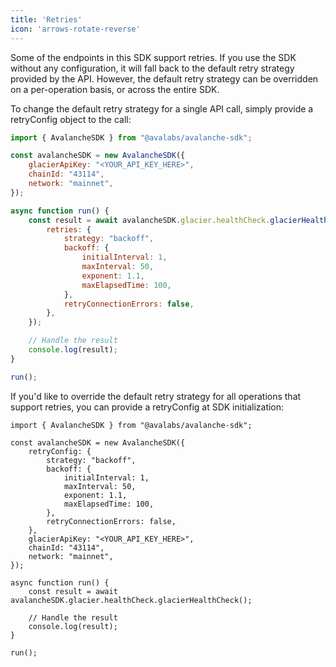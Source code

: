 ```yaml
---
title: 'Retries'
icon: 'arrows-rotate-reverse'
---
```


Some of the endpoints in this SDK support retries. If you use the SDK without any configuration, it will fall back to the default retry strategy provided by the API. However, the default retry strategy can be overridden on a per-operation basis, or across the entire SDK.

To change the default retry strategy for a single API call, simply provide a retryConfig object to the call:

```javascript
import { AvalancheSDK } from "@avalabs/avalanche-sdk";

const avalancheSDK = new AvalancheSDK({
    glacierApiKey: "<YOUR_API_KEY_HERE>",
    chainId: "43114",
    network: "mainnet",
});

async function run() {
    const result = await avalancheSDK.glacier.healthCheck.glacierHealthCheck({
        retries: {
            strategy: "backoff",
            backoff: {
                initialInterval: 1,
                maxInterval: 50,
                exponent: 1.1,
                maxElapsedTime: 100,
            },
            retryConnectionErrors: false,
        },
    });

    // Handle the result
    console.log(result);
}

run();
```
If you'd like to override the default retry strategy for all operations that support retries, you can provide a retryConfig at SDK initialization:
```
import { AvalancheSDK } from "@avalabs/avalanche-sdk";

const avalancheSDK = new AvalancheSDK({
    retryConfig: {
        strategy: "backoff",
        backoff: {
            initialInterval: 1,
            maxInterval: 50,
            exponent: 1.1,
            maxElapsedTime: 100,
        },
        retryConnectionErrors: false,
    },
    glacierApiKey: "<YOUR_API_KEY_HERE>",
    chainId: "43114",
    network: "mainnet",
});

async function run() {
    const result = await avalancheSDK.glacier.healthCheck.glacierHealthCheck();

    // Handle the result
    console.log(result);
}

run();

```
